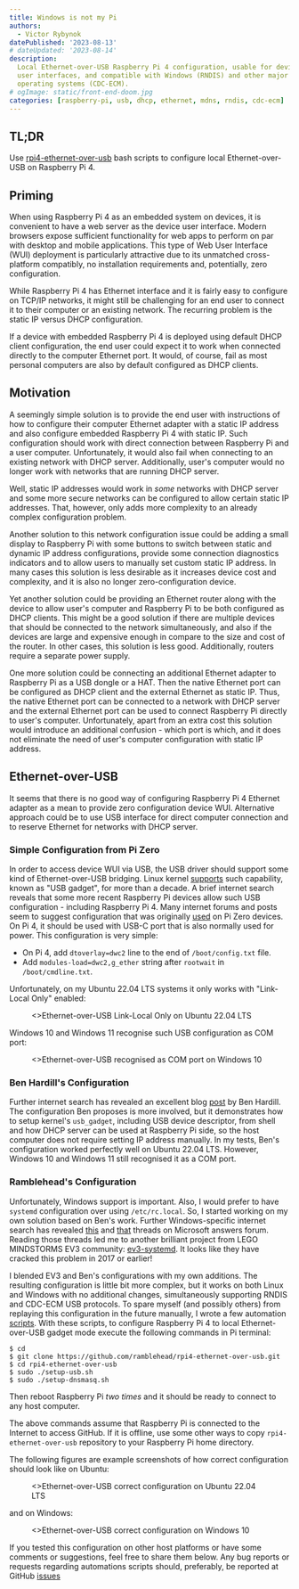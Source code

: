 ```yaml
---
title: Windows is not my Pi
authors:
  - Victor Rybynok
datePublished: '2023-08-13'
# dateUpdated: '2023-08-14'
description:
  Local Ethernet-over-USB Raspberry Pi 4 configuration, usable for device web
  user interfaces, and compatible with Windows (RNDIS) and other major host
  operating systems (CDC-ECM).
# ogImage: static/front-end-doom.jpg
categories: [raspberry-pi, usb, dhcp, ethernet, mdns, rndis, cdc-ecm]
---
```


## TL;DR

Use
[rpi4-ethernet-over-usb](https://github.com/ramblehead/rpi4-ethernet-over-usb)
bash scripts to configure local Ethernet-over-USB on Raspberry Pi 4.

## Priming

When using Raspberry Pi 4 as an embedded system on devices, it is convenient to
have a web server as the device user interface. Modern browsers expose sufficient
functionality for web apps to perform on par with desktop and mobile
applications. This type of Web User Interface (WUI) deployment is particularly
attractive due to its unmatched cross-platform compatibly, no installation
requirements and, potentially, zero configuration.

While Raspberry Pi 4 has Ethernet interface and it is fairly easy to configure
on TCP/IP networks, it might still be challenging for an end user to connect it
to their computer or an existing network. The recurring problem is the static IP
versus DHCP configuration.

If a device with embedded Raspberry Pi 4 is deployed using default DHCP client
configuration, the end user could expect it to work when connected directly to
the computer Ethernet port. It would, of course, fail as most personal computers
are also by default configured as DHCP clients.

## Motivation

A seemingly simple solution is to provide the end user with instructions of how
to configure their computer Ethernet adapter with a static IP address and also
configure embedded Raspberry Pi 4 with static IP. Such configuration should work
with direct connection between Raspberry Pi and a user computer.  Unfortunately,
it would also fail when connecting to an existing network with DHCP server.
Additionally, user's computer would no longer work with networks that are
running DHCP server.

Well, static IP addresses would work in *some* networks with DHCP server and
some more secure networks can be configured to allow certain static IP
addresses. That, however, only adds more complexity to an already complex
configuration problem.

Another solution to this network configuration issue could be adding a small
display to Raspberry Pi with some buttons to switch between static and dynamic
IP address configurations, provide some connection diagnostics indicators and to
allow users to manually set custom static IP address. In many cases this solution
is less desirable as it increases device cost and complexity, and it is also no
longer zero-configuration device.

Yet another solution could be providing an Ethernet router along with the device
to allow user's computer and Raspberry Pi to be both configured as DHCP
clients. This might be a good solution if there are multiple devices that should
be connected to the network simultaneously, and also if the devices are large
and expensive enough in compare to the size and cost of the router. In other
cases, this solution is less good. Additionally, routers require a separate
power supply.

One more solution could be connecting an additional Ethernet adapter to
Raspberry Pi as a USB dongle or a HAT. Then the native Ethernet port can be
configured as DHCP client and the external Ethernet as static IP. Thus, the
native Ethernet port can be connected to a network with DHCP server and the
external Ethernet port can be used to connect Raspberry Pi directly to user's
computer. Unfortunately, apart from an extra cost this solution would introduce
an additional confusion - which port is which, and it does not eliminate the
need of user's computer configuration with static IP address.

## Ethernet-over-USB

It seems that there is no good way of configuring Raspberry Pi 4 Ethernet
adapter as a mean to provide zero configuration device WUI. Alternative approach
could be to use USB interface for direct computer connection and to reserve
Ethernet for networks with DHCP server.

### Simple Configuration from Pi Zero

In order to access device WUI via USB, the USB driver should support some kind
of Ethernet-over-USB bridging. Linux kernel
[supports](https://docs.kernel.org/usb/gadget_configfs.html) such capability,
known as "USB gadget", for more than a decade. A brief internet search reveals
that some more recent Raspberry Pi devices allow such USB configuration&nbsp;-
including Raspberry Pi 4. Many internet forums and posts seem to suggest
configuration that was originally
[used](https://learn.adafruit.com/turning-your-raspberry-pi-zero-into-a-usb-gadget/ethernet-gadget)
on Pi Zero devices. On Pi 4, it should be used with USB-C port that is also
normally used for power. This configuration is very simple:

* On Pi 4, add `dtoverlay=dwc2` line to the end of `/boot/config.txt` file.
* Add `modules-load=dwc2,g_ether` string after `rootwait` in
  `/boot/cmdline.txt`.

Unfortunately, on my Ubuntu 22.04 LTS systems it only works with "Link-Local
Only" enabled:

<figure>
  <Image
    src="static/link-local-only.png"
    alt=""
    priority
  />
  <figcaption>
    <>Ethernet-over-USB Link-Local Only on Ubuntu 22.04 LTS</>
  </figcaption>
</figure>

Windows 10 and Windows 11 recognise such USB configuration as COM port:

<figure>
  <Image
    src="static/windows-device-manager-com.png"
    alt=""
    className="rounded-none!"
    priority
  />
  <figcaption>
    <>Ethernet-over-USB recognised as COM port on Windows 10</>
  </figcaption>
</figure>

### Ben Hardill's Configuration

Further internet search has revealed an excellent blog
[post](https://www.hardill.me.uk/wordpress/2019/11/02/pi4-usb-c-gadget/) by Ben
Hardill. The configuration Ben proposes is more involved, but it demonstrates
how to setup kernel's `usb_gadget`, including USB device descriptor, from shell
and how DHCP server can be used at Raspberry Pi side, so the host computer does
not require setting IP address manually. In my tests, Ben's configuration worked
perfectly well on Ubuntu 22.04 LTS. However, Windows 10 and Windows 11 still
recognised it as a COM port.

### Ramblehead's Configuration

Unfortunately, Windows support is important. Also, I would prefer to have
`systemd` configuration over using `/etc/rc.local`. So, I started working on my
own solution based on Ben's work. Further Windows-specific internet search has
revealed
[this](https://answers.microsoft.com/en-us/windows/forum/all/netchip-rndisethernet-gadget-not-detected-on/9dfdd348-f503-47be-9c72-87736fb771a6)
and
[that](https://answers.microsoft.com/en-us/windows/forum/all/windows-10-vs-remote-ndis-ethernet-usbgadget-not/cb30520a-753c-4219-b908-ad3d45590447)
threads on Microsoft answers forum. Reading those threads led me to another
brilliant project from LEGO MINDSTORMS EV3 community:
[ev3-systemd](https://github.com/ev3dev/ev3-systemd/blob/ev3dev-jessie/scripts/ev3-usb.sh).
It looks like they have cracked this problem in 2017 or earlier!

I blended EV3 and Ben's configurations with my own additions. The resulting
configuration is little bit more complex, but it works on both Linux and Windows
with no additional changes, simultaneously supporting RNDIS and CDC-ECM USB
protocols. To spare myself (and possibly others) from replaying this
configuration in the future manually, I wrote a few automation
[scripts](https://github.com/ramblehead/rpi4-ethernet-over-usb). With these
scripts, to configure Raspberry Pi 4 to local Ethernet-over-USB gadget mode
execute the following commands in Pi terminal:

```shell
$ cd
$ git clone https://github.com/ramblehead/rpi4-ethernet-over-usb.git
$ cd rpi4-ethernet-over-usb
$ sudo ./setup-usb.sh
$ sudo ./setup-dnsmasq.sh
```

Then reboot Raspberry Pi *two times* and it should be ready to connect to any
host computer.

The above commands assume that Raspberry Pi is connected to the Internet to
access GitHub. If it is offline, use some other ways to copy
`rpi4-ethernet-over-usb` repository to your Raspberry Pi home directory.

The following figures are example screenshots of how correct configuration
should look like on Ubuntu:

<figure>
  <Image
    src="static/ubuntu-correct-config.png"
    alt=""
    priority
  />
  <figcaption>
    <>Ethernet-over-USB correct configuration on Ubuntu 22.04 LTS</>
  </figcaption>
</figure>

and on Windows:

<figure>
  <Image
    src="static/windows-correct-config.png"
    alt=""
    className="rounded-none!"
    priority
  />
  <figcaption>
    <>Ethernet-over-USB correct configuration on Windows 10</>
  </figcaption>
</figure>

If you tested this configuration on other host platforms or have some comments
or suggestions, feel free to share them below. Any bug reports or requests
regarding automations scripts should, preferably, be reported at GitHub
[issues](https://github.com/ramblehead/rpi4-ethernet-over-usb/issues)
